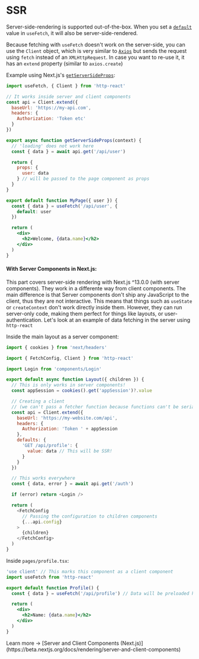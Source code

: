 
# SSR

Server-side-rendering is supported out-of-the-box. When you set a [`default`](/docs/api#default) value in `useFetch`, it will also be server-side-rendered.

Because fetching with `useFetch` doesn't work on the server-side, you can use the `Client` object, which is very similar to [`Axios`](https://axios-http.com/docs/intro) but sends the request using `fetch` instead of an `XMLHttpRequest`. In case you want to re-use it, it has an `extend` property (similar to `axios.create`)

Example using Next.js's [`getServerSideProps`](https://nextjs.org/docs/basic-features/data-fetching/get-server-side-props):

```jsx filename="pages/my-page.tsx"
import useFetch, { Client } from 'http-react'

// It works inside server and client components
const api = Client.extend({
  baseUrl: 'https://my-api.com',
  headers: {
    Authorization: 'Token etc'
  }
})

export async function getServerSideProps(context) {
  // 'loading' does not work here
  const { data } = await api.get('/api/user')

  return {
    props: {
      user: data
    } // will be passed to the page component as props
  }
}

export default function MyPage({ user }) {
  const { data } = useFetch('/api/user', {
    default: user
  })

  return (
    <div>
      <h2>Welcome, {data.name}</h2>
    </div>
  )
}
```

#### With Server Components in Next.js:

This part covers server-side rendering with Next.js ^13.0.0 (with server components). They work in a differente way from client components. The main difference is that Server components don't ship any JavaScript to the client, thus they are not interactive. This means that things such as `useState` or `createContext` don't work directly inside them. However, they can run server-only code, making them perfect for things like layouts, or user-authentication. Let's look at an example of data fetching in the server using `http-react`

Inside the main layout as a server component:

```js filename="app/layout.tsx"
import { cookies } from 'next/headers'

import { FetchConfig, Client } from 'http-react'

import Login from 'components/Login'

export default async function Layout({ children }) {
  // This is only works in server components!
  const appSession = cookies().get('appSession')?.value

  // Creating a client
  // (we can't pass a fetcher function because functions can't be serialized!)
  const api = Client.extend({
    baseUrl: 'https://my-website.com/api',
    headers: {
      Authorization: 'Token ' + appSession
    },
    defaults: {
      'GET /api/profile': {
        value: data // This will be SSR!
      }
    }
  })

  // This works everywhere
  const { data, error } = await api.get('/auth')

  if (error) return <Login />

  return (
    <FetchConfig
      // Passing the configuration to children components
      {...api.config}
    >
      {children}
    </FetchConfig>
  )
}
```

Inside `pages/profile.tsx`:

```jsx filename="app/profile.tsx"
'use client' // This marks this component as a client component
import useFetch from 'http-react'

export default function Profile() {
  const { data } = useFetch('/api/profile') // Data will be preloaded here!

  return (
    <div>
      <h2>Name: {data.name}</h2>
    </div>
  )
}
```

<Callout type='info'>
  Learn more -> [Server and Client Components
  (Next.js)](https://beta.nextjs.org/docs/rendering/server-and-client-components)
</Callout>
